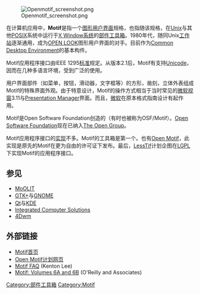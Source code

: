 {{otheruses|subject= 電腦[[圖形使用者介面|圖形使用者介面]] }}
{{NoteTA|G1=IT|G2=FL}}
[[File:Openmotif_screenshot.png|thumb]]

在计算机应用中，'''Motif'''是指一个[[图形用户界面|图形用户界面]]规格，也指随该规格，在[[Unix|Unix]]与其他[[POSIX|POSIX]]系统中运行于[[X_Window系统|X Window系统]]的[[部件工具箱|部件工具箱]]。1980年代，随同Unix[[工作站|工作站]]逐渐通用，成为[[OPEN_LOOK|OPEN LOOK]]图形用户界面的对手。目前作为[[Common_Desktop_Environment|Common Desktop Environment]]的基本构件。

Motif应用程序接口由IEEE 1295[[标准|标准]]规定。从版本2.1后，Motif有支持[[Unicode|Unicode]]，因而在几种多语言环境，受到广泛的使用。

用户界面部件（如菜单，按钮，滑动器，文字框等）的方形，凿刻，立体外表组成Motif的特殊界面外观。由于特意设计，Motif的操作方式相当于当时常见的[[微软视窗|微软视窗]]3.11与[[Presentation_Manager|Presentation Manager]]界面。而且，[[微软|微软]]在原本格式指南设计有起作用。

Motif是Open Software Foundation创造的（有时也被称为OSF/Motif）。[[Open_Software_Foundation|Open Software Foundation]]现在已纳入[[The_Open_Group|The Open Group]]。

Motif应用程序接口的[[实现|实现]]不多。Motif的工具箱是第一个。也有[[Open_Motif|Open Motif]]，此实现是原先的Motif在更为自由的许可证下发布。最后，[[LessTif|LessTif]]计划企图在[[LGPL|LGPL]]下实现Motif的应用程序接口。

== 参见 ==
* [[MoOLIT|MoOLIT]]
* [[GTK+|GTK+]]与[[GNOME|GNOME]]
* [[Qt|Qt]]与[[KDE|KDE]]
* [[Integrated_Computer_Solutions|Integrated Computer Solutions]]
* [[4Dwm|4Dwm]]

== 外部链接 ==
* [http://www.opengroup.org/motif/ Motif首页]{{Wayback|url=http://www.opengroup.org/motif/ |date=20200809050204 }}
* [https://web.archive.org/web/20060630105316/http://www.openmotif.org/ Open Motif计划网页]
* [http://www.rahul.net/kenton/mfaq.html Motif FAQ]{{Wayback|url=http://www.rahul.net/kenton/mfaq.html |date=20200202161949 }} (Kenton Lee)
* [http://www.oreilly.com/openbook/motif/ Motif: Volumes 6A and 6B]{{Wayback|url=http://www.oreilly.com/openbook/motif/ |date=20200621135819 }} (O'Reilly and Associates)

[[Category:部件工具箱|Category:部件工具箱]]
[[Category:Motif|Category:Motif]]
